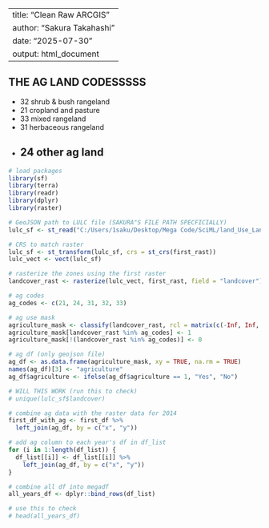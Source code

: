 
---
title: "Clean Raw ARCGIS"
author: "Sakura Takahashi"
date: "2025-07-30"
output: html_document
---

## THE AG LAND CODESSSSS  
- 32 shrub & bush rangeland  
- 21 cropland and pasture  
- 33 mixed rangeland  
- 31 herbaceous rangeland  
- 24 other ag land
---

```{r}
# load packages
library(sf)
library(terra)
library(readr)
library(dplyr)
library(raster)

# GeoJSON path to LULC file (SAKURA"S FILE PATH SPECFICIALLY)
lulc_sf <- st_read("C:/Users/1saku/Desktop/Mega Code/SciML/land_Use_Land_Cover_(LULC).geojson")

# CRS to match raster
lulc_sf <- st_transform(lulc_sf, crs = st_crs(first_rast))
lulc_vect <- vect(lulc_sf)

# rasterize the zones using the first raster 
landcover_rast <- rasterize(lulc_vect, first_rast, field = "landcover")

# ag codes
ag_codes <- c(21, 24, 31, 32, 33)

# ag use mask
agriculture_mask <- classify(landcover_rast, rcl = matrix(c(-Inf, Inf, NA), ncol = 3))
agriculture_mask[landcover_rast %in% ag_codes] <- 1
agriculture_mask[!(landcover_rast %in% ag_codes)] <- 0

# ag df (only geojson file)
ag_df <- as.data.frame(agriculture_mask, xy = TRUE, na.rm = TRUE)
names(ag_df)[3] <- "agriculture"
ag_df$agriculture <- ifelse(ag_df$agriculture == 1, "Yes", "No")

# WILL THIS WORK (run this to check)
# unique(lulc_sf$landcover)

```


```{r}
# combine ag data with the raster data for 2014
first_df_with_ag <- first_df %>%
  left_join(ag_df, by = c("x", "y")) 

# add ag column to each year's df in df_list
for (i in 1:length(df_list)) {
  df_list[[i]] <- df_list[[i]] %>%
    left_join(ag_df, by = c("x", "y"))
}
```

```{r}
# combine all df into megadf
all_years_df <- dplyr::bind_rows(df_list) 

# use this to check 
# head(all_years_df)
```
